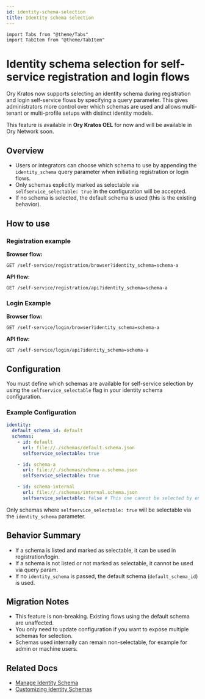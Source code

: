 ```yaml
---
id: identity-schema-selection
title: Identity schema selection
---
```


```mdx-code-block
import Tabs from "@theme/Tabs"
import TabItem from "@theme/TabItem"
```

# Identity schema selection for self-service registration and login flows

Ory Kratos now supports selecting an identity schema during registration and login self-service flows by specifying a
query parameter. This gives administrators more control over which schemas are used and allows multi-tenant or multi-profile
setups with distinct identity models.

This feature is available in **Ory Kratos OEL** for now and will be available in Ory Network soon.

## Overview

- Users or integrators can choose which schema to use by appending the `identity_schema` query parameter when initiating
  registration or login flows.
- Only schemas explicitly marked as selectable via `selfservice_selectable: true` in the configuration will be accepted.
- If no schema is selected, the default schema is used (this is the existing behavior).

## How to use

### Registration example

**Browser flow:**

```
GET /self-service/registration/browser?identity_schema=schema-a
```

**API flow:**

```
GET /self-service/registration/api?identity_schema=schema-a
```

### Login Example

**Browser flow:**

```
GET /self-service/login/browser?identity_schema=schema-a
```

**API flow:**

```
GET /self-service/login/api?identity_schema=schema-a
```

## Configuration

You must define which schemas are available for self-service selection by using the `selfservice_selectable` flag in your identity
schema configuration.

### Example Configuration

```yaml
identity:
  default_schema_id: default
  schemas:
    - id: default
      url: file://./schemas/default.schema.json
      selfservice_selectable: true

    - id: schema-a
      url: file://./schemas/schema-a.schema.json
      selfservice_selectable: true

    - id: schema-internal
      url: file://./schemas/internal.schema.json
      selfservice_selectable: false # This one cannot be selected by end users
```

Only schemas where `selfservice_selectable: true` will be selectable via the `identity_schema` parameter.

## Behavior Summary

- If a schema is listed and marked as selectable, it can be used in registration/login.
- If a schema is not listed or not marked as selectable, it cannot be used via query param.
- If no `identity_schema` is passed, the default schema (`default_schema_id`) is used.

## Migration Notes

- This feature is non-breaking. Existing flows using the default schema are unaffected.
- You only need to update configuration if you want to expose multiple schemas for selection.
- Schemas used internally can remain non-selectable, for example for admin or machine users.

## Related Docs

- [Manage Identity Schema](./manage-identity-schema)
- [Customizing Identity Schemas](../../kratos/manage-identities/customize-identity-schema)
